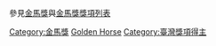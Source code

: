 參見[[金馬獎|金馬獎]]與[[金馬獎獎項列表|金馬獎獎項列表]]

[[Category:金馬獎|Category:金馬獎]]
[[Category:電影獎項獲得者|Golden Horse]]
[[Category:臺灣獎項得主|Category:臺灣獎項得主]]